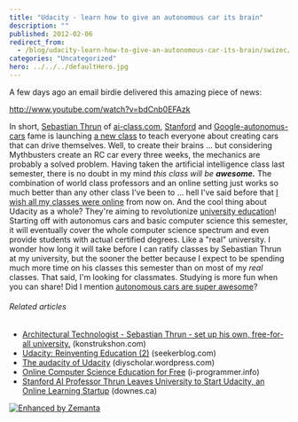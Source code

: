 ```yaml
---
title: "Udacity - learn how to give an autonomous car its brain"
description: ""
published: 2012-02-06
redirect_from:
  - /blog/udacity-learn-how-to-give-an-autonomous-car-its-brain/swizec/3627
categories: "Uncategorized"
hero: ../../../defaultHero.jpg
---
```


A few days ago an email birdie delivered this amazing piece of news:

http://www.youtube.com/watch?v=bdCnb0EFAzk

In short, [Sebastian Thrun](http://en.wikipedia.org/wiki/Sebastian_Thrun "Sebastian Thrun") of [ai-class.com](http://ai-class.com), [Stanford](<http://maps.google.com/maps?ll=37.43,-122.17&spn=0.01,0.01&q=37.43,-122.17 (Stanford%20University)&t=h> "Stanford University") and [Google-autonomus-cars](http://en.wikipedia.org/wiki/Google_driverless_car) fame is launching [a new class](http://www.udacity.com/) to teach everyone about creating cars that can drive themselves. Well, to create their brains ... but considering Mythbusters create an RC car every three weeks, the mechanics are probably a solved problem. Having taken the artificial intelligence class last semester, there is no doubt in my mind _this class will be **awesome.**_ The combination of world class professors and an online setting just works so much better than any other class I've been to ... hell I've said before that [I wish all my classes were online](http://swizec.com/blog/can-i-please-take-all-my-classes-online/swizec/3147 "Can I please take all my classes online?") from now on. And the cool thing about Udacity as a whole? They're aiming to revolutionize [university education](http://en.wikipedia.org/wiki/Higher_education "Higher education")! Starting off with autonomus cars and basic computer science this semester, it will eventually cover the whole computer science spectrum and even provide students with actual certified degrees. Like a "real" university. I wonder how long it will take before I can ratify classes by Sebastian Thrun at my university, but the sooner the better because I expect to be spending much more time on his classes this semester than on most of my _real_ classes. That said, I'm looking for classmates. Studying is more fun when you can share! Did I mention [autonomous cars are super awesome](http://swizec.com/blog/science-wednesday-self-driving-cars/swizec/3178 "Science Wednesday: Self-driving cars")?

###### Related articles

- [Architectural Technologist - Sebastian Thrun - set up his own, free-for-all university.](http://blog.konstrukshon.com/architectural-technologist-sebastian-thrun-set-up-his-own-free-for-all-university/) (konstrukshon.com)
- [Udacity: Reinventing Education (2)](http://seekerblog.com/2012/02/06/udacity-reinventing-education-2/) (seekerblog.com)
- [The audacity of Udacity](http://diyscholar.wordpress.com/2012/01/24/the-audacity-of-udacity/) (diyscholar.wordpress.com)
- [Online Computer Science Education for Free](http://www.i-programmer.info/news/150-training-a-education/3729-online-computer-science-education-for-free.html) (i-programmer.info)
- [Stanford AI Professor Thrun Leaves University to Start Udacity, an Online Learning Startup](http://www.downes.ca/post/57085/rd) (downes.ca)

[![Enhanced by Zemanta](http://img.zemanta.com/zemified_e.png?x-id=1f642bbd-5b27-4284-a1a4-4ce27c3d2507)](http://www.zemanta.com/ "Enhanced by Zemanta")
